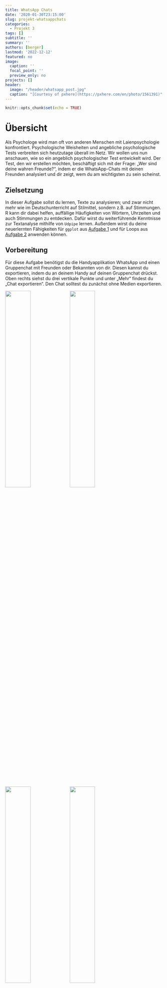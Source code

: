 ```yaml
---
title: WhatsApp Chats
date: '2020-01-30T23:15:00'
slug: projekt-whatsappchats
categories:
  - Projekt 3
tags: []
subtitle: ''
summary: ''
authors: [berger]
lastmod: '2022-12-12'
featured: no
image:
  caption: ''
  focal_point: ''
  preview_only: no
projects: []
header:
  image: "/header/whatsapp_post.jpg"
  caption: "[Courtesy of pxhere](https://pxhere.com/en/photo/1561391)"
---
```


```r
knitr::opts_chunk$set(echo = TRUE)
```



# Übersicht

Als Psychologe wird man oft von anderen Menschen mit Laienpsychologie konfrontiert. Psychologische Weisheiten und angebliche psychologische Tests verbreiten sich heutzutage überall im Netz. Wir wollen uns nun anschauen, wie so ein angeblich psychologischer Test entwickelt wird. Der Test, den wir erstellen möchten, beschäftigt sich mit der Frage: „Wer sind deine wahren Freunde?“, indem er die WhatsApp-Chats mit deinen Freunden analysiert und dir zeigt, wem du am wichtigsten zu sein scheinst.

## Zielsetzung

In dieser Aufgabe sollst du lernen, Texte zu analysieren; und zwar nicht mehr wie im Deutschunterricht auf Stilmittel, sondern z.B. auf Stimmungen. R kann dir dabei helfen, auffällige Häufigkeiten von Wörtern, Uhrzeiten und auch Stimmungen zu entdecken. Dafür wirst du weiterführende Kenntnisse zur Textanalyse mithilfe von `Udpipe` lernen. Außerdem wirst du deine neuerlernten Fähigkeiten für `ggplot` aus [Aufgabe 1](/post/uebersicht1) und für Loops aus [Aufgabe 2](/post/uebersicht2) anwenden können.

## Vorbereitung

Für diese Aufgabe benötigst du die Handyapplikation WhatsApp und einen Gruppenchat mit Freunden oder Bekannten von dir. Diesen kannst du exportieren, indem du an deinem Handy auf deinen Gruppenchat drückst. Oben rechts siehst du drei vertikale Punkte und unter „Mehr“ findest du „Chat exportieren“. Den Chat solltest du zunächst ohne Medien exportieren.

![](/post/2019-11-13-uebersicht3_files/whatsapp1.jpeg){width=40%} 
![](/post/2019-11-13-uebersicht3_files/whatsapp2.jpeg){width=40%}

![](/post/2019-11-13-uebersicht3_files/whatsapp3.jpeg){width=40%} ![](/post/2019-11-13-uebersicht3_files/whatsapp4.jpeg){width=40%}


Es sollte sich ein Fenster öffnen, in dem verschiedene Möglichkeiten zum Versenden der Datei angezeigt werden. Du kannst dir den Text am besten per E-Mail schicken, um auch von deinem Computer auf die Datei zugreifen zu können. Lade die Textdatei auf deinen Computer und speichere sie im gleichen Ordner, in dem du auch deine R-Datei speichern möchtest.
Nun hast du eine Textdatei (.txt), in der jede Nachricht mit Name, Datum und Uhrzeit festgehalten ist.

Um den Chat in R einzulesen, brauchst du den folgenden Befehl:
```r
install.packages('rwhatsapp')
library(rwhatsapp)
raw <- rwa_read('MeineGruppe.txt')
```
Dafür wird ein zusätzliches Paket für das Einlesen von Whatsappchats verwendet. Die Textdatei wird direkt in verschiedene Spalten zerlegt, in denen Uhrzeit, Absender, Nachricht und Emojis stehen.


Zur Analyse werden wir das R-Paket `Udpipe` verwenden.
Hier sind ein paar Links, die du dir zu `Udpipe` anschauen kannst. Dort findest du hilfreiche Befehle aus dem Paket. Vielleicht helfen sie dir auch, wenn du in der Aufgabe später nicht weiterkommst.

[Hier](https://towardsdatascience.com/easy-text-analysis-on-abc-news-headlines-b434e6e3b5b8) findest du die Aufbereitung eines Datensatzes mit Udpipe und ein paar Visualisierungen der Daten. Eine Übersicht zu Befehlen, die du mit `Udpipe` verwenden kannst, findest du direkt in der [Dokumentation des Pakets](https://cran.r-project.org/web/packages/udpipe/vignettes/udpipe-annotation.html). Auf [dieser Seite](https://datascienceplus.com/introducing-udpipe-for-easy-natural-language-processing-in-r/) findest du eine sehr umfangreiche Besprechung von Sprachverarbeitung in R - was auch andere Dinge, außer `Udpipe`, betrifft.



Bevor du `Udpipe` verwenden kannst, musst du es installieren und laden:
 
```r
install.packages('udpipe')
library(udpipe)
model <- udpipe_download_model(language = "german")
udpipe_german <-udpipe_load_model(file = dir(pattern = 'udpipe'))

```

Und jetzt kann es losgehen - viel Spaß beim Bearbeiten dieses Projekts.
 
 
# Aufgaben

## Aufgabe 1: Datensammlung und -aufbereitung

Als Datengrundlage musst du, wie gerade beschrieben, einen deiner WhatsApp Chats exportieren und in R einlesen.

Wenn du dir nun den Datensatz anschaust, dann wirst du sehen, dass es in manchen Zeilen keinen Absender und keine Zeitangabe gibt. Das passiert, wenn jemand einen Absatz in seiner Nachricht gemacht hat. 
Um dies zu beheben müssen wir erst alle Zeilen identifizieren, die dieses Problem aufweisen. Nun musst du die Uhrzeit und den Absender aus der vorherigen Nachricht kopieren und in den ersten beiden Spalten der folgenden Nachricht einfügen.

Es gibt noch zwei weitere Sonderfälle in unserem Datensatz. Das sind die ausgeschlossenen Medien, oder wenn jemand dem Chat beigetreten ist bzw. ihn verlassen hat. Zweiteres kannst du wie bei den Absätzen verändern, nur dass hier nichts rein kopiert werden soll, sondern die ganze Zeile gelöscht wird. <br/>
Die ausgeschlossenen Medien entsprechen immer der gleichen Benachrichtigung, daher kannst du alle Zeilen, die dieses Muster aufweisen, auswählen und löschen. <br/>
Wenn du dir nun deinen Datensatz anschaust, sollte er keine leeren Zeilen oder Spalten mehr aufweisen. Damit hast du einen großen Schritt geschafft und wir können anfangen, mit dem Datensatz zu arbeiten. 

Falls du von alleine nicht weiterkommen solltest, kannst du dir diesen **Tipp** anschauen:


<details><summary>Tipp 1</summary>

Irgendein hilfreicher Tipp

</details>

Wenn du fertig mit der Bearbeitung der Aufgabe bist, kannst du jetzt einen Blick in die Lösungen werfen.

<details><summary>Lösung</summary>

Zunächst muss der Chat eingelesen werden. 
```r
setwd('...')
install.packages('rwhatsapp')
```
```r
library(rwhatsapp)
whatsapp <- rwa_read('MeineGruppe.txt')
```

Wenn du dir nun den Datensatz anschaust (z.B. über `View`) sollten die ersten sechs Zeilen so aussehen:

```r
head(whatsapp)
```

Wenn es bei dir einige Zeilen gibt, die keinen Absender und keine Uhrzeit haben, liegt das daran, dass jemand einen Absatz in seiner Nachricht hatte. 
Mit `which` werden hier zunächst alle Zeilen identifiziert, die keine Zeit und keinen Absender haben.
Im zweiten Schritt wird die Zeit und der Absender aus der oberen Zeile genommen und in die leeren ersten zwei Spalten eingefügt. Damit wurde eine einzige Nachricht über zwei Zeilen verteilt, was wir für später im Hinterkopf behalten müssen.
Wenn das bei dir nicht vorkommt, kannst du diesen Schritt einfach weglassen.

```r
linebreaks <- which(is.na(whatsapp$time) & is.na(whatsapp$author))
for (i in linebreaks) whatsapp[i, 1:2] <- whatsapp[i - 1, 1:2] 
```
 
Der erste der zwei Sonderfälle, sind Nachrichten vom System (wenn jemand der Gruppe beigetreten ist oder sie verlassen hat).
Hierfür überschreiben wir unseren Datensatz mit dem gleichen Chat unter Ausschluss der autorenlosen Zeilen. 
Daher ist es wichtig, dass wir im Schritt vorher die Absätze in den Nachrichten bereinigt haben, um diese richtigen Nachrichten nicht zu löschen.
```r
whatsapp <- whatsapp[!is.na(whatsapp$author),]
```

Der zweite Sonderfall sind die Medien, die wir beim Exportieren aus Whatsapp ausgeschlossen haben. Mit `grep` können wir die Nachrichten heraussuchen und durch NA ersetzen. Hier muss nicht die ganze Nachricht angegeben werden, da jede dieser Nachrichten gleich aufgebaut ist.
```r
whatsapp$text[grep('<Medien ausgeschlossen', whatsapp$text)] <- NA
```

</details>



## Aufgabe 2: Darstellung

Es ist immer sehr gut, wenn man vor einer Analyse erst eine Vorstellung von den Daten bekommt. Das geht am besten, indem man sie visualisiert.<br/>
Dazu gibt es verschiede Möglichkeiten: Wir können mit den Basic-Funktionen von R oder mit `ggplot` arbeiten.
Ich habe mir ein paar Diagramme überlegt, die ich für sinnvoll halte, wenn dir aber etwas anderes einfällt, kannst du das gerne dazu machen.

- Wer schreibt am häufigsten?
    - als Kreisdiagramm (`basic`) <br/>
    - als Balkendiagramm (`ggplot`)
     
- Wann schreibt ihr am meisten?
    - über die gesammte Zeit verteilt <br/>
    - Tageszeit <br/>
    - Wochentage <br/>
 
 
Falls du von alleine nicht weiterkommen solltest, kannst du dir die folgenden **Tipps** anschauen:


<details><summary>Tipp 1</summary>

Irgendein hilfreicher Tipp

</details>


<details><summary>Tipp 2</summary>

Noch ein hilfreicher Tipp

</details>


<details><summary>Tipp 3</summary>

Es mangelt nicht an hilfreichen Tipps

</details>


Wenn du fertig mit der Bearbeitung der Aufgabenstellung sein solltest, kannst du dein Ergebnis jetzt mit der Lösung vergleichen:
 

<details><summary>Lösung </summary>

Falls du `ggplot2` noch nicht geladen hast, solltest du es jetzt tun. Falls du dich noch nicht damit beschäftigt hast, wie man mit diesem Paket Grafiken erzeugt, kannst du das z.B. in unserem [Minitatur-Crashkurs](/post/grafiken-mit-ggplot2/) nachholen.

```r
library('ggplot2')
```

Unser erstes Diagramm ist ein Kreisdiagramm zur Nachrichtenhäufigkeit der einzelnen Personen. Du brauchst hier den Befehl `table` damit du die Häufigkeiten der Personen bekommst. Weil der Autor von `ggplot2` sich wehement weigert, diese Art von Diagramm direkt zu implementieren, können wir hier den R-eigenen Befehl `pie` benutzen. Dieser benötigt jedoch als Input eine Häufigkeitstabelle:

```r
tab <- table(whatsapp$author)
tab
```


```r
pie(tab, col = c("red", "yellow", "green", "violet", "orange", "blue", "pink", "cyan") )
```

Wenn wir das gleiche mit `ggplot` machen wollen, müssen wir ein Balkendiagramm benutzten.
```r
ggplot(whatsapp, aes(x = author)) +
geom_bar(width = 1 , aes(fill = author))
```

Für ein Histogramm über die gesamte Zeit kannst du es entweder mit der Basicfunktion `hist` machen oder wieder mit `ggplot`. Setzte die Balkenbreite so, wie es für dich Sinn macht.

```r
hist(whatsapp$time, breaks = 20, freq = TRUE)
ggplot(whatsapp, aes(x = whatsapp$time))+ geom_histogram()
```

Für die Wochentage gibt es in R den gesonderten Befehl `weekdays`. Da es wenig Sinn macht, die Wochentage alphabetisch zu sortieren, musst du noch einen Faktor erstellen, in dem du die richtigen Levels zuweist.
Da Wochentage nicht intervallskaliert sind, nutzen wir hier ein Balkendiagramm.

```r
whatsapp$Wochentage <- weekdays(whatsapp$time)
whatsapp$Wochentage <- factor(whatsapp$Wochentage, levels = c('Montag','Dienstag', 'Mittwoch', 'Donnerstag', 'Freitag', 'Samstag', 'Sonntag'))
```


```r
ggplot(whatsapp, aes(x = Wochentage)) + geom_bar()
```

Für die Uhrzeit erstellen wir erst eine neue Zeitvariable ohne das Datum. Leider speichert R die neue Zeitvariable wieder als `Character` ab, sodass du sie nochmal in `POSIXct` umformen musst. Zur Visualisierung benutzen wir hier ein Histogramm.

```r
whatsapp$uhrzeit <- strftime(whatsapp$time, format = '%H:%M')
whatsapp$uhrzeit <- as.POSIXct(whatsapp$uhrzeit, format = '%H:%M')
ggplot(whatsapp, aes(x = whatsapp$uhrzeit))+ geom_histogram(bins = 10, color = 'white') +
  xlab('Zeit')+ ylab('Nachrichten') + geom_freqpoly(bins = 10) + scale_x_datetime(date_labels = '%H:%M')
```

</details>



## Aufgabe 3: Zeitanalyse

Im ersten Schritt unserer Analyse schauen wir, wer am schnellsten antwortet. Dafür vergleichen wir den Durchschnitt der Antwortzeiten aller Personen.
Für die Antwortzeiten wird von jeder Uhrzeit die Uhrzeit der darauffolgenden Nachricht abgezogen. 
Wenn du dir die Antwortzeiten anschaust, fällt dir dann etwas auf? <br/>
Wie du vielleicht von der Datenaufbereitung noch im Hinterkopf hast, werden aus Nachrichten mit einem Zeilenumbruch zwei Nachrichten in unserem Datensatz. Daher müssen wir alle Nachrichten ausschließen, bei denen Absender und Beantworter gleich sind. <br/>
Wenn du den Durchschnitt ausrechnest, überlege zunächst welches Maß das sinnvollste ist.

Für unseren Freundetest erstellen wir nun eine neue Tabelle, in der wir Punkte vergeben. In dieser Tabelle müssen die Namen aller Teilnehmer und das Ergebnis der Zeitanalyse stehen. Für die Punktevergaben gibt es einen einfachen Befehl. Versuche ihn über die Hilfefunktion zu finden oder schaue sonst unter [Tipps](/post/tipps3).

Wenn du fertig mit der Bearbeitung der Aufgabenstellung sein solltest, kannst du dein Ergebnis jetzt mit der Lösung vergleichen. Wie auch bei den ersten Teilen (und eigentlich immer bei `R`) gilt, dass es mehrere Wege zum gleichen Ziel geben kann:


<details><summary>Lösung </summary>

Wir haben uns hier einen zweiten Datensatz erstellt, damit wir zur Not einen weiteren formatierten Datensatz zur Verfügung haben. Damit vermeiden wir, dass wir von Anfang an alles neu einlesen müssen, wenn das Verändern des Datensatzes schief läuft. Das ist generell auch für die Zukunft immer eine gute Idee, wenn du etwas an deinem Datensatz verändern willst, dir aber nicht ganz sicher bist, wie es geht.
```r
whatsapp_new <- whatsapp
```
Wir wollen nun schauen, wer im Chat am schnellsten antwortet. Am einfachsten ist es, etwas zu analysieren, was in der gleichen Zeile steht. Daher erstellen wir eine neue Spalte und fügen jeweils die Zeit aus der darunter stehenden Zeile ein.
```r
whatsapp_new$response <- NA
whatsapp_new$response <-c(whatsapp_new$time[2:nrow(whatsapp_new)], NA)
```
Im zweiten Schritt können wir dann beide Zeiten voneinander subtrahieren und haben unsere Antwortzeit.
```r
whatsapp_new$antwortzeit <- whatsapp_new$response - whatsapp_new$time
```


Das gleiche machen wir auch mit dem Absender der Antwortnachricht, da wir sonst nicht zuordnen können, wer hier wie schnell geantwortet hat. Dabei ist wichtig, dass wir den Absender als Faktor vorliegen haben müssen.
```r
whatsapp_new$antworter <- NA
whatsapp_new$antworter <-c(as.character(whatsapp_new$author[2:nrow(whatsapp_new)]), NA)
whatsapp_new$antworter <- as.factor(whatsapp_new$antworter)
```

Wie du dir hoffentlich gemerkt hast, gibt es mehrere Zeilen hintereinander, die eigentlich zur gleichen Nachricht gehören und es gibt auch Personen, die ihre Antwort generell in zwei Nachrichten und nicht in einer verfassen. Daher müssen wir die ausschließen, die "sich selbst antworten". Dafür identifizieren wir zunächst jene Zeilen, die den gleichen Absender und Beantworter haben. Danach können wir die zwei Spalten `antwortzeit` und `antworter` durch NA ersetzen.
```r
gleich <- which(whatsapp_new$antworter == whatsapp_new$author)
for (i in gleich) {
  whatsapp_new[i,]$antwortzeit <- NA
  whatsapp_new[i,]$antworter <- NA
  }
```

Nun musst du dir überlegen, welches das sinnvollste Maß der zentralen Lage in diesem Fall ist. Bei Betrachtung des Datensatzes sieht man, dass manche Antwortzeiten extrem hoch sind. Das kann daran liegen, dass erst am nächsten Tag geantwortet wurde, oder dass das Gespräch beendet und erst nach 2 Tagen ein neues angefangen wurde. Daher ist es am sinnvollsten, den Median zu nutzen, da dieser am robustesten gegenüber Ausreißern ist.
Mit `tapply` kannst du ein bestimmtes Maß auf die ganze Tabelle anwenden.
```r
zeit <- tapply(whatsapp_new$antwortzeit, whatsapp_new$antworter, median)
```

Um am Ende ein Ergebnis zu bekommen, wer nun wirklich die beste Freundin/der beste Freund ist, brauchen wir ein Punkte-System. Hierfür erstellen wir eine Tabelle mit den Namen aller Chatmitglieder und fügen die Zeit ein. Im zweiten Schritt erhält jeder Punkte, je nachdem auf welchem Platz er sich befindet. Dafür gibt es den Befehl `rank`, der die Punktevergabe automatisch durchführt.
```r
tab <- data.frame(levels(whatsapp$author), zeit)
tab$Punkte <- rank(tab$zeit)
```

```r
tab
```

</details>


## Aufgabe 4: Stimmungsanalyse

Für die Stimmungsanalyse benötigen wir zwei Pakete: `Udpipe` und `ggplot2`, wie in der [Vorbereitung](/post/uebersicht3) schon beschrieben. `Udpipe` ermöglicht es, Sprache in ihre Einzelteile zerlegen und in ein einheitliches Datenformat umwandeln zu können. Im Anschluss können wir diese Einzelteile (und damit den Text, aus dem sie kommen) auf ihre Emotionalität (*Sentiment*) analysieren. In unserem Beispiel benutzen wir dafür [Sentistrength](http://sentistrength.wlv.ac.uk) (z.B. Thelwall & Buckley, 2013), ein Ansatz in dem jedes Wort in einem Wörterbuch nachgeschlagen wird, um zu sehen, wie emotional geladen es ist. Wenn du es mit einem Beispielsatz ausprobieren willst, kannst du es [hier](http://sentistrength.wlv.ac.uk/#Non-English) mit dem "Detect Sentiment in German"-Button mal ausprobieren. Dieses Vorgehen werden wir auf den gesamten WhatsApp-Chat anwenden.


Damit das möglich ist, musst du die drei passenden Tabellen für unsere Analyse in R einlesen. <br/>
**Tipp**: Schau dir eine Datei vor dem Einlesen immer an - welche Trennzeichen sind vorhanden und gibt es eine Überschrift der Spalten?


Bei der ersten Datei [„EmotionLookupTable“ <i class="fas fa-download"></i>](../EmotionLookupTable.txt) handelt es sich um eine Liste von Wörtern, welche einen Score haben, der aussagt, wie stark positiv oder negativ die Bedeutung des Wortes ist. Zum Beispiel hat das Wort „grausam“ einen Score von -4, weil es sehr stark negativ geprägt ist. Im Gegensatz dazu hat das Wort „Niederlage“ einen Score von -1, weil es zwar negativ geprägt ist, aber nicht in dem gleichen Ausmaß wie „grausam“. 

In der zweiten Liste [„BoosterWordList“ <i class="fas fa-download"></i>](../BoosterWordList.txt) befinden sich sogenannte Verstärker. Auch hier wird jedem Wort ein Score zwischen -1 und 2 zugewiesen . Dabei bedeutet -1, dass es sich um einen Abschwächer handelt und bei 1, um einen Verstärker. Es gibt auch Worte mit 0, die als neutral gelten.

Die dritte Datei [„NegatingWordList“ <i class="fas fa-download"></i>](../NegatingWordList.txt) ist eine Liste mit Wörtern, die die Bedeutung umkehren können. Wenn zum Beispiel später in der Chatanalyse der Satz „ich habe heute gar keine Lust!“ vorkommt, erkennt der Computer das Wort „Lust“ als ein sehr positiv geprägtes Wort. Daher benötigen wir diese Liste, um Verneinungen zu erkennen.


Um diese Dateien zu benutzten, müssen wir zunächst die "EmotionLookupTable" in einen Dataframe bringen. Die "BoosterWordList" müssen wir aufteilen in Verstärker und Abschwächer. <br/>
Die Analyse können wir sowohl nur für eine bestimmte Person machen, als auch für alle gleichzeitig. Wir werden es erst mit einer Person versuchen, um es im Anschluss auf alle zu erweitern.
Such dir einfach eine Person aus deinem Chat aus und speichere alle Nachrichten von ihr als `Character` in einer neuen Variable.

Nun kommt unser `Udpipe`-Paket zum Einsatz. Schau dir den Befehl `udpipe()` an. Er zerlegt den Quellcode in sogenannte Tokens. Tokens sind logische Einheiten an Wörtern. Bezogen auf unser Beispiel von eben würde der Satz „Ich habe heute überhaupt keinen Spaß!“ in: 

*Ich   |	Habe      |	Heute 	  |	überhaupt | keinen    |	Spaß*

zerlegt werden.

Die wichtigen Wörter hierbei sind:<br/>
- **überhaupt** ist ein Verstärker <br/>
- **keine** ist ein Negator<br/>
- **Spaß** ist das emotionale Wort

Diese Tokens können nun analysiert werden mit dem Befehl `txt_sentiment`. Schau dir den Befehl am besten als erstes einmal an. Du hast alles eingelesen, was du für den Befehl brauchst.
Um dir das Ergebnis anzuschauen, musst du es einer neuen Variable zuweisen und kannst, wenn du die Spalte `overall` aufrufst, dein Ergebnis in der Console sehen.

Um diese Analyse mit dem ganzen Chat zu machen, benötigst du erst einen Dataframe, in dem der Chat als `Character` gespeichert ist. Im Anschluss musst du die Nachrichten wieder verketten. Dies ist mit allen Mitgliedern ein bisschen komplizierter, aber im Grundsatz das Gleiche wie bei der einzelnen Person.

Danach kannst du wie eben vorgehen. Wenn du dir am Ende dein Ergebnis anschaust, stehen dort keine Namen mehr. Du kannst der neuen Tabelle aber einfach die Namen aus der Chatdatei zuweisen.

Für unseren Test ist  wichtig, dass jede Person einen Wert bekommen hat. Je höher dieser Wert, desto mehr positive Stimmungen wurden von ihr verbreitet. Wenn du diesen Wert in unserer Punktetabelle speicherst, dann kannst du, wie bei der Zeitanalyse, Rangpunkte vergeben. 

Zum Schluss solltest du einen Endscore errechenen und so ein Ergebnis haben, wer dein bester Freund/deine beste Freundin ist. Und? Überrascht?


<details><summary>Lösung </summary>

Falls du es noch nicht getan hast solltest du spätestens hier das Packet `Udpipe` installiert haben und laden.
```r
# install.packages("udpipe")
library(udpipe)
```

Das Folgende wurde alles bereits erklärt, der Vollständigkeit halber steht es hier aber nochmals. Um `udpipe` benutzen zu können, musst du das Modell in der richtigen Sprache herunterladen und in die aktuelle Sitzung laden.
```r
# model <- udpipe_download_model(language = 'german')
germodel <- udpipe_load_model(file = dir(pattern = 'udpipe')) 
```
    

Nun müssen die verschiedenen Listen eingelesen werden. Wir haben die Tabellen mit den richtigen Namen versehen, damit es einfacher und ordentlicher ist. Das ist zwar kein muss, aber umbedingt zu empfehlen.
```r
emo <- read.csv('EmotionLookupTable.txt', sep = '\t', header = FALSE, stringsAsFactors = FALSE)
names(emo) <- c('Wort', 'Senti', 'Englisch', 'Quelle', 'Entstehung')


boost <- read.table('BoosterWordList.txt', stringsAsFactors = FALSE)
names(boost) <- c('Wort', 'Boost')


negate <- read.table('NegatingWordList.txt', stringsAsFactors = FALSE)
negate <- negate[, 1]
```

Für die Textanalyse brauchen wir eine Tabelle, in der alle Wörter nach ihrer Stärke der Bedeutung sortiert sind.
```r
polar <- data.frame(term = emo$Wort, polarity = emo$Senti, stringsAsFactors = FALSE)
```

Die Boostliste wird hier unterteilt in Verstärker und Abschwächer.
```r
ampli <- boost[boost$Boost > 0, 'Wort']
deamp <- boost[boost$Boost < 0, 'Wort']
```

Zuerst versuchen wir die Analyse mit Hans. Dafür suchen wir mit `grep` alle Nachrichten raus, die Hans geschrieben hat.
```r
hans <- whatsapp$text[grep('Hans', whatsapp$author)]
hans <- paste(hans, collapse = ' ')
```

Im zweiten Schritt müssen wir die Nachrichten in `Tokens` zerlegen. Wenn du nicht mehr weißt, was damit gemeint ist, schau dir unter [der Problemstellung](/post/problemstellung3) nochmal die genauere Erklärung an.
```r
hans <- udpipe(hans, germodel) 
```

Für die Analyse hast du nun vier Komponenten:

- `polarity_terms` sind die Wörter an sich, welche positiv oder negativ sind.
- `polarity_negators` sind die Begriffe, die die Bedeutung umkehren können.
- `polarity_amplifiers` sind die Verstärker.
- `polarity_deamplifiers`sind die Abschwächer.

```r
senti_hans <- txt_sentiment(hans,
  polarity_terms = polar,
  polarity_negators = negate,
  polarity_amplifiers = ampli,
  polarity_deamplifiers = deamp) 
```
In der Spalte `overall` sind alle Endergebnisse gespeichert.
```r
senti_hans$overall 
```


Wenn wir das Ganze nun mit allen aus dem Chat machen wollen, müssen wir ein Dataframe mit allen Personen erstellen und die Nachrichten hinzufügen.
```r
chat <- data.frame(author = levels(whatsapp$author), what = '', stringsAsFactors = FALSE)
for (i in levels(whatsapp$author)) {
  chat$what[chat$author == i] <- paste(whatsapp$text[whatsapp$author == i], collapse = ' ')
}
```

Auch hier zerlegen wir die Nachricht in `Tokens` und analysieren den Chat auf die gleiche Art und Weise wie oben.
```r
chat <- udpipe(chat$what, germodel)

senti_all <- txt_sentiment(chat,
  polarity_terms = polar,
  polarity_negators = negate,
  polarity_amplifiers = ampli,
  polarity_deamplifiers = deamp)
senti_all$overall
```
Nun kann man jedoch nicht erkennen, welche Daten zu welcher Person gehören, da der `overall` Befehl nur Nummern und keine Namen anzeigt. Das Problem können wir aber lösen, indem wir die Autorennamen in einem weiteren Schritt zuweisen.
```r
senti <- senti_all$overall
senti$doc_id <- levels(whatsapp$author)
```

Nun kannst du dir die Werte absteigend anschauen. Der höchste Wert ist die positivste Person in deinem Chat.
```r
senti[order(senti$sentiment_polarity, decreasing = TRUE), ]
``` 

Für unseren Test müssen wir nun wieder Punkte verteilen. Dafür solltest du erst den 'Positivitätswert' in der Tabelle speichern und dann wie bei der Zeitanalyse Punkte vergeben. Hier muss du aber ein Minus vorschreiben, weil die höchste Zahl hier am besten ist, und nicht die niedrigste.
```r
tab$senti <- senti$sentiment_polarity
tab$Punkte2 <- rank(-senti$sentiment_polarity)
```

Für das Ergebnis des Tests rechnest du einfach beide Punkte zusammen und lässt dir das Minimum ausgeben. 
```r
tab$final <- tab$Punkte + tab$Punkte2
tab$levels.whatsapp.author.[which.min(tab$final)]
```
Wie du siehst, scheint hier Anna deine beste Freundin zu sein. Falls du noch die Ergebnisse der anderen vergleichen möchtest, hier die Gesamtübersicht der Werte und Punkte:
```r
tab
```

</details>
 
***

Herzlichen Glückwunsch! Wenn du es bis hierhin geschafft hast, hast du erfolgreich das Projekt zu den WhatsApp Chats abgeschlossen (oder einfach sehr viel Text und `R`-Code gelesen). Falls dieses Projekt dir Lust nach mehr Projekten gemacht hat, kannst du dich unter dem Reiter `Projekte` auf `pandaR` weiter austoben.  
